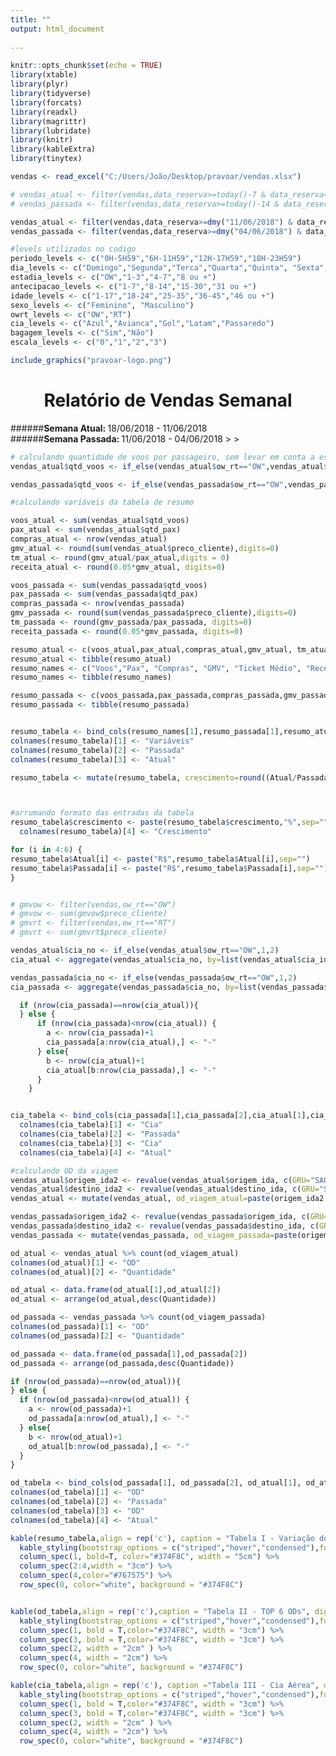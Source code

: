 ---
title: ""
output: html_document
  
---

```{r packages, include=FALSE}
knitr::opts_chunk$set(echo = TRUE)
library(xtable)
library(plyr)
library(tidyverse)
library(forcats)
library(readxl)
library(magrittr)
library(lubridate)
library(knitr)
library(kableExtra)
library(tinytex)

vendas <- read_excel("C:/Users/João/Desktop/pravoar/vendas.xlsx")

# vendas_atual <- filter(vendas,data_reserva>=today()-7 & data_reserva<today())
# vendas_passada <- filter(vendas,data_reserva>=today()-14 & data_reserva<today()-7)

vendas_atual <- filter(vendas,data_reserva>=dmy("11/06/2018") & data_reserva<dmy("18/06/2018"))
vendas_passada <- filter(vendas,data_reserva>=dmy("04/06/2018") & data_reserva<dmy("11/06/2018"))

```

```{r levels, echo=FALSE}
#levels utilizados no codigo
periodo_levels <- c("0H-5H59","6H-11H59","12H-17H59","18H-23H59")
dia_levels <- c("Domingo","Segunda","Terca","Quarta","Quinta", "Sexta", "Sabado")
estadia_levels <- c("OW","1-3","4-7","8 ou +")
antecipacao_levels <- c("1-7","8-14","15-30","31 ou +")
idade_levels <- c("1-17","18-24","25-35","36-45","46 ou +")
sexo_levels <- c("Feminino", "Masculino")
owrt_levels <- c("OW","RT")
cia_levels <- c("Azul","Avianca","Gol","Latam","Passaredo")
bagagem_levels <- c("Sim","Não")
escala_levels <- c("0","1","2","3")
```

```{r pressure, echo=FALSE, out.width="10%"}
include_graphics("pravoar-logo.png")
```

<center><h1>Relatório de Vendas Semanal</h1></center>
>
>

######**Semana Atual: **18/06/2018 - 11/06/2018  
######**Semana Passada: **11/06/2018 - 04/06/2018
>
>

```{r resumo_atual_passada, echo=FALSE, include=FALSE, warning=FALSE}

# calculando quantidade de voos por passageiro, sem levar em conta a escala levar em conta
vendas_atual$qtd_voos <- if_else(vendas_atual$ow_rt=="OW",vendas_atual$qtd_pax*1,vendas_atual$qtd_pax*2) 

vendas_passada$qtd_voos <- if_else(vendas_passada$ow_rt=="OW",vendas_passada$qtd_pax*1,vendas_passada$qtd_pax*2) 

#calculando variáveis da tabela de resumo

voos_atual <- sum(vendas_atual$qtd_voos)
pax_atual <- sum(vendas_atual$qtd_pax)
compras_atual <- nrow(vendas_atual)
gmv_atual <- round(sum(vendas_atual$preco_cliente),digits=0)
tm_atual <- round(gmv_atual/pax_atual,digits = 0)
receita_atual <- round(0.05*gmv_atual, digits=0)

voos_passada <- sum(vendas_passada$qtd_voos)
pax_passada <- sum(vendas_passada$qtd_pax)
compras_passada <- nrow(vendas_passada)
gmv_passada <- round(sum(vendas_passada$preco_cliente),digits=0)
tm_passada <- round(gmv_passada/pax_passada, digits=0)
receita_passada <- round(0.05*gmv_passada, digits=0)

resumo_atual <- c(voos_atual,pax_atual,compras_atual,gmv_atual, tm_atual, receita_atual)
resumo_atual <- tibble(resumo_atual)
resumo_names <- c("Voos","Pax", "Compras", "GMV", "Ticket Médio", "Receita  5%")
resumo_names <- tibble(resumo_names)

resumo_passada <- c(voos_passada,pax_passada,compras_passada,gmv_passada, tm_passada, receita_passada)
resumo_passada <- tibble(resumo_passada)


resumo_tabela <- bind_cols(resumo_names[1],resumo_passada[1],resumo_atual[1])
colnames(resumo_tabela)[1] <- "Variáveis"
colnames(resumo_tabela)[2] <- "Passada"
colnames(resumo_tabela)[3] <- "Atual"

resumo_tabela <- mutate(resumo_tabela, crescimento=round((Atual/Passada-1)*100,digits=0))



#arrumando formato das entradas da tabela
resumo_tabela$crescimento <- paste(resumo_tabela$crescimento,"%",sep="")
  colnames(resumo_tabela)[4] <- "Crescimento" 

for (i in 4:6) { 
resumo_tabela$Atual[i] <- paste("R$",resumo_tabela$Atual[i],sep="")
resumo_tabela$Passada[i] <- paste("R$",resumo_tabela$Passada[i],sep="")
}


# gmvow <- filter(vendas,ow_rt=="OW") 
# gmvow <- sum(gmvow$preco_cliente)
# gmvrt <- filter(vendas,ow_rt=="RT") 
# gmvrt <- sum(gmvrt$preco_cliente)
```

```{r cia_atual_passada, echo=FALSE, include=FALSE, warning=FALSE}

vendas_atual$cia_no <- if_else(vendas_atual$ow_rt=="OW",1,2)
cia_atual <- aggregate(vendas_atual$cia_no, by=list(vendas_atual$cia_ida), FUN = sum)

vendas_passada$cia_no <- if_else(vendas_passada$ow_rt=="OW",1,2)
cia_passada <- aggregate(vendas_passada$cia_no, by=list(vendas_passada$cia_ida), FUN = sum)

  if (nrow(cia_passada)==nrow(cia_atual)){
  } else {
      if (nrow(cia_passada)<nrow(cia_atual)) {
        a <- nrow(cia_passada)+1
        cia_passada[a:nrow(cia_atual),] <- "-"
      } else{
        b <- nrow(cia_atual)+1
        cia_atual[b:nrow(cia_passada),] <- "-"
      }
    }


cia_tabela <- bind_cols(cia_passada[1],cia_passada[2],cia_atual[1],cia_atual[2])
  colnames(cia_tabela)[1] <- "Cia"
  colnames(cia_tabela)[2] <- "Passada"
  colnames(cia_tabela)[3] <- "Cia"
  colnames(cia_tabela)[4] <- "Atual"
```



```{r od_atual_passada, echo=FALSE, include=FALSE, warning=FALSE}
#calculando OD da viagem
vendas_atual$origem_ida2 <- revalue(vendas_atual$origem_ida, c(GRU="SAO",CGH="SAO", SDU="RIO", GIG="RIO", CNF="BHZ"))
vendas_atual$destino_ida2 <- revalue(vendas_atual$destino_ida, c(GRU="SAO",CGH="SAO", SDU="RIO", GIG="RIO", CNF="BHZ"))
vendas_atual <- mutate(vendas_atual, od_viagem_atual=paste(origem_ida2,destino_ida2, sep = ""))

vendas_passada$origem_ida2 <- revalue(vendas_passada$origem_ida, c(GRU="SAO",CGH="SAO", SDU="RIO", GIG="RIO", CNF="BHZ"))
vendas_passada$destino_ida2 <- revalue(vendas_passada$destino_ida, c(GRU="SAO",CGH="SAO", SDU="RIO", GIG="RIO", CNF="BHZ"))
vendas_passada <- mutate(vendas_passada, od_viagem_passada=paste(origem_ida2,destino_ida2, sep = ""))

od_atual <- vendas_atual %>% count(od_viagem_atual)
colnames(od_atual)[1] <- "OD"
colnames(od_atual)[2] <- "Quantidade"

od_atual <- data.frame(od_atual[1],od_atual[2])
od_atual <- arrange(od_atual,desc(Quantidade))

od_passada <- vendas_passada %>% count(od_viagem_passada)
colnames(od_passada)[1] <- "OD"
colnames(od_passada)[2] <- "Quantidade"

od_passada <- data.frame(od_passada[1],od_passada[2])
od_passada <- arrange(od_passada,desc(Quantidade))

if (nrow(od_passada)==nrow(od_atual)){
} else {
  if (nrow(od_passada)<nrow(od_atual)) {
    a <- nrow(od_passada)+1
    od_passada[a:nrow(od_atual),] <- "-"
  } else{
    b <- nrow(od_atual)+1
    od_atual[b:nrow(od_passada),] <- "-"
  }
}

od_tabela <- bind_cols(od_passada[1], od_passada[2], od_atual[1], od_atual[2])
colnames(od_tabela)[1] <- "OD"
colnames(od_tabela)[2] <- "Passada"
colnames(od_tabela)[3] <- "OD"
colnames(od_tabela)[4] <- "Atual"

```



```{r, echo=FALSE, results='asis'}

kable(resumo_tabela,align = rep('c'), caption = "Tabela I - Variação do Volume de Vendas", digits=0) %>%
  kable_styling(bootstrap_options = c("striped","hover","condensed"),full_width = F,position = "center") %>% 
  column_spec(1, bold=T, color="#374F8C", width = "5cm") %>% 
  column_spec(2:4,width = "3cm") %>%
  column_spec(4,color="#767575") %>%
  row_spec(0, color="white", background = "#374F8C")



```
>

```{r,echo=FALSE, warning=FALSE}

kable(od_tabela,align = rep('c'),caption = "Tabela II - TOP 6 ODs", digits=0) %>% 
  kable_styling(bootstrap_options = c("striped","hover","condensed"),full_width = F,position = "center") %>%
  column_spec(1, bold = T,color="#374F8C", width = "3cm") %>%
  column_spec(3, bold = T,color="#374F8C", width = "3cm") %>%
  column_spec(2, width = "2cm" ) %>%
  column_spec(4, width = "2cm") %>%
  row_spec(0, color="white", background = "#374F8C")
```
>


```{r, echo=FALSE, results='asis'}

kable(cia_tabela,align = rep('c'), caption ="Tabela III - Cia Aérea", digits=0) %>%
  kable_styling(bootstrap_options = c("striped","hover","condensed"),full_width = F,position = "center") %>%
  column_spec(1, bold = T,color="#374F8C", width = "3cm") %>%
  column_spec(3, bold = T,color="#374F8C", width = "3cm") %>%
  column_spec(2, width = "2cm" ) %>%
  column_spec(4, width = "2cm") %>%  
  row_spec(0, color="white", background = "#374F8C")

```
